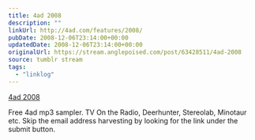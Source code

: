 ```yaml
---
title: 4ad 2008
description: ""
linkUrl: http://4ad.com/features/2008/
pubDate: 2008-12-06T23:14:00+00:00
updatedDate: 2008-12-06T23:14:00+00:00
originalUrl: https://stream.anglepoised.com/post/63428511/4ad-2008
source: tumblr stream
tags:
  - "linklog"
---
```


[4ad 2008][1]

Free 4ad mp3 sampler. TV On the Radio, Deerhunter, Stereolab, Minotaur etc. Skip the email address harvesting by looking for the link under the submit button.

[1]: http://4ad.com/features/2008/
